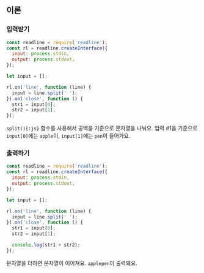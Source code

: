 ## 이론

### 입력받기

```js {10}
const readline = require('readline');
const rl = readline.createInterface({
  input: process.stdin,
  output: process.stdout,
});

let input = [];

rl.on('line', function (line) {
  input = line.split(' ');
}).on('close', function () {
  str1 = input[0];
  str2 = input[1];
});
```

`split(){:js}` 함수를 사용해서 공백을 기준으로 문자열을 나눠요.
입력 #1을 기준으로 `input[0]`에는 `apple`이, `input[1]`에는 `pen`이 들어가요.

### 출력하기

```js {15}
const readline = require('readline');
const rl = readline.createInterface({
  input: process.stdin,
  output: process.stdout,
});

let input = [];

rl.on('line', function (line) {
  input = line.split(' ');
}).on('close', function () {
  str1 = input[0];
  str2 = input[1];

  console.log(str1 + str2);
});
```

문자열을 더하면 문자열이 이어져요. `applepen`이 출력돼요.
